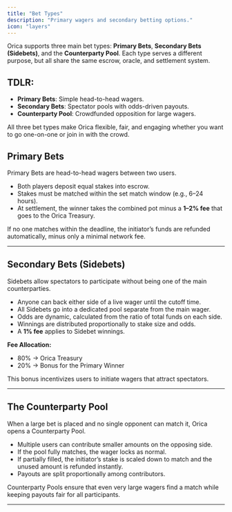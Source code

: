 ```yaml
---
title: "Bet Types"
description: "Primary wagers and secondary betting options."
icon: "layers"
---
```


Orica supports three main bet types: **Primary Bets**, **Secondary Bets (Sidebets)**, and the **Counterparty Pool**. Each type serves a different purpose, but all share the same escrow, oracle, and settlement system.

## TDLR:

- **Primary Bets**: Simple head-to-head wagers.
- **Secondary Bets**: Spectator pools with odds-driven payouts.
- **Counterparty Pool**: Crowdfunded opposition for large wagers.

All three bet types make Orica flexible, fair, and engaging whether you want to go one-on-one or join in with the crowd.

## Primary Bets

Primary Bets are head-to-head wagers between two users.

- Both players deposit equal stakes into escrow.
- Stakes must be matched within the set match window (e.g., 6–24 hours).
- At settlement, the winner takes the combined pot minus a **1–2% fee** that goes to the Orica Treasury.

<Note>
  If no one matches within the deadline, the initiator’s funds are refunded automatically, minus only a minimal network fee.
</Note>

---

## Secondary Bets (Sidebets)

Sidebets allow spectators to participate without being one of the main counterparties.

- Anyone can back either side of a live wager until the cutoff time.
- All Sidebets go into a dedicated pool separate from the main wager.
- Odds are dynamic, calculated from the ratio of total funds on each side.
- Winnings are distributed proportionally to stake size and odds.
- A **1% fee** applies to Sidebet winnings.

**Fee Allocation:**

- 80% → Orica Treasury
- 20% → Bonus for the Primary Winner

<Tip>
  This bonus incentivizes users to initiate wagers that attract spectators.
</Tip>

---

## The Counterparty Pool

When a large bet is placed and no single opponent can match it, Orica opens a Counterparty Pool.

- Multiple users can contribute smaller amounts on the opposing side.
- If the pool fully matches, the wager locks as normal.
- If partially filled, the initiator’s stake is scaled down to match and the unused amount is refunded instantly.
- Payouts are split proportionally among contributors.

<Info>
  Counterparty Pools ensure that even very large wagers find a match while keeping payouts fair for all participants.
</Info>

---